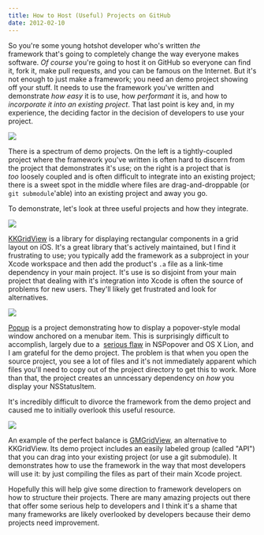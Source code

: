 ```yaml
---
title: How to Host (Useful) Projects on GitHub
date: 2012-02-10
---
```



So you're some young hotshot developer who's written _the_ framework&nbsp;that's going to completely change the way everyone makes software. _Of course_&nbsp;you're going to host it on GitHub so everyone can find it, fork it, make pull requests, and you can be famous on the Internet. But it's not enough to just make a framework; you need an demo project showing off your stuff. It needs to use the framework you've written and demonstrate _how easy_ it is to use, how _performant_ it is, and how to _incorporate it into an existing project_. That last point is key and, in my experience, the deciding factor in the decision of developers to use your project.



![](D4737E7E92D84370862595FC1062F6D8.png)

There is a spectrum of demo projects. On the left is a tightly-coupled project where the framework you've written is often hard to discern from the project that demonstrates it's use; on the right is a project that is _too_&nbsp;loosely coupled and is often difficult to integrate into an existing project; there is a sweet spot in the middle where files are drag-and-droppable (or `git submodule`'able) into an existing project and away you go.

To demonstrate, let's look at three useful projects and how they integrate.

![](6D0D3D6F5CC5476DA45C994EB5696063.png)

[KKGridView](https://github.com/kolinkrewinkel/KKGridView) is a library for displaying rectangular components in a grid layout on iOS. It's a great library that's actively maintained, but I find it frustrating to use; you typically add the framework as a subproject in your Xcode workspace and then add the product's `.a` file as a link-time dependency in your main project. It's use is so disjoint from your main project that dealing with it's integration into Xcode is often the source of problems for new users. They'll likely get frustrated and look for alternatives.

![](10F696C7D85D47279228EA94EEA848DA.png)

[Popup](https://github.com/shpakovski/Popup/tree/master/Popup)&nbsp;is a project demonstrating how to display a popover-style modal window anchored on a menubar item. This is surprisingly difficult to accomplish, largely due to a&nbsp; [serious flaw](http://openradar.appspot.com/9722231)&nbsp;in NSPopover and OS X Lion, and I am grateful for the demo project. The problem is that when you open the source project, you see a lot of files and it's not immediately apparent which files you'll need to copy out of the project directory to get this to work. More than that, the project creates an unncessary dependency on _how_&nbsp;you display your NSStatusItem.

It's incredibly difficult to divorce the framework from the demo project and caused me to initially overlook this useful resource.

![](CB2454491EF445639ED749A8A964BD32.png)

An example of the perfect balance is [GMGridView](https://github.com/gmoledina/GMGridView), an alternative to KKGridView. Its demo project includes an easily labeled group (called "API") that you can drag into your existing project (or use a git submodule). It demonstrates how to use the framework in the way that most developers will use it: by just compiling the files as part of their main Xcode project.

Hopefully this will help give some direction to framework developers on how to structure their projects. There are many amazing projects out there that offer some serious help to developers and I think it's a shame that many frameworks are likely overlooked by developers because their demo projects need improvement.


  